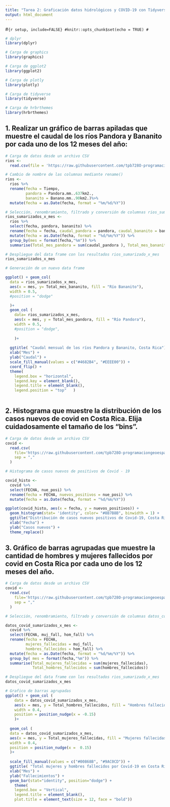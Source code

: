 ```yaml
---
title: "Tarea 2: Graficación datos hidrológicos y COVID-19 con Tidyverse"
output: html_document
---
```


#```{r setup, include=FALSE}
#knitr::opts_chunk$set(echo = TRUE)
#```

```r
# dplyr
library(dplyr)
```

```r
# Carga de graphics
library(graphics)
```

```r
# Carga de ggplot2
library(ggplot2)
```

```r
# Carga de plotly
library(plotly)
```

```r
# Carga de tidyverse
library(tidyverse)
```

```r
# Carga de hrbrthemes
library(hrbrthemes)
```


## 1. Realizar un gráfico de barras apiladas que muestre el caudal de los ríos Pandora y Bananito por cada uno de los 12 meses del año:


```r
# Carga de datos desde un archivo CSV
rios <-
  read.csv(file = 'https://raw.githubusercontent.com/tpb728O-programaciongeoespacialr/2021ii/main/datos/hidrologia/fdc/fdc.csv')
```

```r
# Cambio de nombre de las columnas mediante rename()
rios <-
  rios %>%
  rename(fecha = Tiempo,
         pandora = Pandora.mm..637km2.,
         bananito = Banano.mm..90km2.)%>%
  mutate(fecha = as.Date(fecha, format = "%m/%d/%Y"))
```

```r
# Selección, renombramiento, filtrado y conversión de columnas rios_sumarizado_x_mes 
rios_sumarizados_x_mes <-  
  rios %>%  
  select(fecha, pandora, bananito) %>%   
  rename(fecha = fecha, caudal_pandora = pandora, caudal_bananito = bananito) %>%  
  mutate(fecha = as.Date(fecha, format = "%d/%m/%Y")) %>%   
  group_by(mes = format(fecha,"%m")) %>%   
  summarise(Total_mes_pandora = sum(caudal_pandora ), Total_mes_bananito = sum(caudal_bananito)) 

# Despliegue del data frame con los resultados rios_sumarizado_x_mes 
rios_sumarizados_x_mes

```

```r
# Generación de un nuevo data frame

ggplot() + geom_col(   
  data = rios_sumarizados_x_mes,    
  aes(x = mes, y= Total_mes_bananito, fill = "Río Bananito"),   
  width = 0.5,   
  #position = "dodge"

  )+
  geom_col (     
    data= rios_sumarizados_x_mes,     
    aes(x = mes, y = Total_mes_pandora, fill = "Río Pandora"),     
    width = 0.5,      
    #position = "dodge",
    
    )+
 
  ggtitle( "Caudal mensual de los ríos Pandora y Bananito, Costa Rica") +  
  xlab("Mes") +   
  ylab("Caudal") +
  scale_fill_manual(values = c("#4682B4", "#EEEE00")) +
  coord_flip() +
  theme(     
    legend.box = "horizontal",     
    legend.key = element_blank(),     
    legend.title = element_blank(),     
    legend.position = "top"   )
 
```

## 2. Histograma que muestre la distribución de los casos nuevos de covid en Costa Rica. Elija cuidadosamente el tamaño de los “bins”.

```r
# Carga de datos desde un archivo CSV
covid <- 
  read.csv(
    file='https://raw.githubusercontent.com/tpb728O-programaciongeoespacialr/2021ii/main/datos/minsalud/covid/ultimafecha_CSV_GENERAL.csv', 
    sep = ","
  )
```

```r

# Histograma de casos nuevos de positivos de Covid - 19

covid_histo <-
  covid %>%
  select(FECHA, nue_posi) %>%
  rename(fecha = FECHA, nuevos_positivos = nue_posi) %>%
  mutate(fecha = as.Date(fecha, format = "%d/%m/%Y"))

```

```r
ggplot(covid_histo, aes(x = fecha, y = nuevos_positivos)) +
  geom_histogram(stat= 'identity', color= "#8B7B8B", binwidth = 1) +
  ggtitle("Distribución de casos nuevos positivos de Covid-19, Costa Rica") +
  xlab("Fecha") +
  ylab("Casos nuevos") +
  theme_replace()
```
## 3. Gráfico de barras agrupadas que muestre la cantidad de hombres y mujeres fallecidos por covid en Costa Rica por cada uno de los 12 meses del año.

```r
# Carga de datos desde un archivo CSV
covid <- 
  read.csv(
    file='https://raw.githubusercontent.com/tpb728O-programaciongeoespacialr/2021ii/main/datos/minsalud/covid/ultimafecha_CSV_GENERAL.csv', 
    sep = ","
  )
```

```r
# Selección, renombramiento, filtrado y conversión de columnas datos_covid_sumarizado_x_mes 

datos_covid_sumarizados_x_mes <-
  covid %>%
  select(FECHA, muj_fall, hom_fall) %>%
  rename(fecha = FECHA,
         mujeres_fallecidas = muj_fall,
         hombres_fallecidos = hom_fall) %>%
  mutate(fecha = as.Date(fecha, format = "%d/%m/%Y")) %>%
  group_by( mes = format(fecha,"%m")) %>%
  summarise(Total_mujeres_fallecidas = sum(mujeres_fallecidas),
            Total_hombres_fallecidos = sum(hombres_fallecidos))

# Despliegue del data frame con los resultados rios_sumarizado_x_mes
datos_covid_sumarizados_x_mes

```

```r
# Grafico de barras agrupadas
ggplot() + geom_col (
    data = datos_covid_sumarizados_x_mes,     
    aes(x = mes, y = Total_hombres_fallecidos, fill = "Hombres fallecidos"),     
    width = 0.4,
    position = position_nudge(x = -0.15)
    )+   
  
  geom_col (     
  data = datos_covid_sumarizados_x_mes, 
  aes(x = mes, y = Total_mujeres_fallecidas, fill = "Mujeres fallecidas"),
  width = 0.4,
  position = position_nudge(x =  0.15)
  )+
  
  scale_fill_manual(values = c("#00868B", "#9AC0CD")) +
  ggtitle( "Total mujeres y hombres fallecidos por Covid-19 en Costa Rica") +   
  xlab("Mes") +  
  ylab("Fallecimientos") +
  geom_bar(stat="identity", position="dodge") +
    theme(     
    legend.box = "Vertical",     
    legend.title = element_blank(),     
    plot.title = element_text(size = 12, face = "bold"))
  
```
